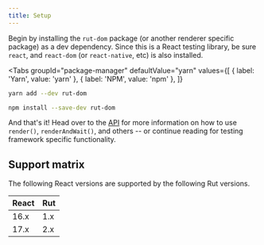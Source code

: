```yaml
---
title: Setup
---
```



Begin by installing the `rut-dom` package (or another renderer specific package) as a dev
dependency. Since this is a React testing library, be sure `react`, and `react-dom` (or
`react-native`, etc) is also installed.

<Tabs
  groupId="package-manager"
  defaultValue="yarn"
  values={[
    { label: 'Yarn', value: 'yarn' },
    { label: 'NPM', value: 'npm' },
  ]}
>
  <TabItem value="yarn">


```bash
yarn add --dev rut-dom
```

  </TabItem>
  <TabItem value="npm">


```bash
npm install --save-dev rut-dom
```

  </TabItem>
</Tabs>


And that's it! Head over to the [API](./api/render.md) for more information on how to use
`render()`, `renderAndWait()`, and others -- or continue reading for testing framework specific
functionality.

## Support matrix

The following React versions are supported by the following Rut versions.

| React | Rut |
| ----- | --- |
| 16.x  | 1.x |
| 17.x  | 2.x |
